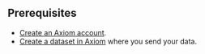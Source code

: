## Prerequisites

- [Create an Axiom account](https://app.axiom.co/).
- [Create a dataset in Axiom](/reference/datasets) where you send your data.